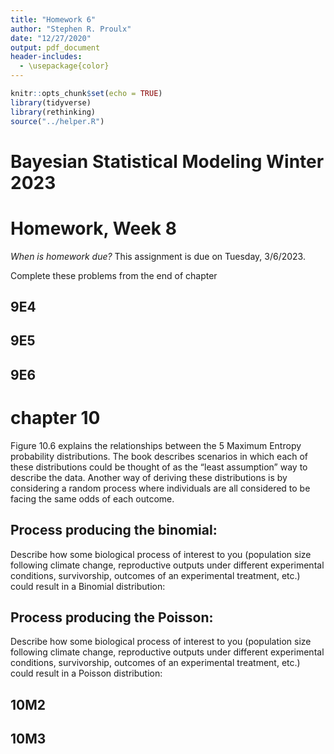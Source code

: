 ```yaml
---
title: "Homework 6"
author: "Stephen R. Proulx"
date: "12/27/2020"
output: pdf_document
header-includes:
  - \usepackage{color}
---
```


```r
knitr::opts_chunk$set(echo = TRUE)
library(tidyverse)
library(rethinking)
source("../helper.R")
```
# Bayesian Statistical Modeling Winter 2023
# Homework, Week 8

*When is homework due?* This assignment is due on Tuesday, 3/6/2023. 


Complete these problems from the end of chapter 

## 9E4


## 9E5


## 9E6


# chapter 10
Figure 10.6 explains the relationships between the 5 Maximum Entropy probability distributions. The book describes scenarios in which each of these distributions could be thought of as the "least assumption" way to describe the data. Another way of deriving these distributions is by considering a random process where individuals are all considered to be facing the same odds of each outcome. 

## Process producing the binomial:
Describe how some biological process of interest to you (population size following climate change, reproductive outputs under different experimental conditions, survivorship, outcomes of an experimental treatment, etc.) could result in a Binomial distribution:

## Process producing the Poisson:
Describe how some biological process of interest to you (population size following climate change, reproductive outputs under different experimental conditions, survivorship, outcomes of an experimental treatment, etc.) could result in a Poisson distribution:


## 10M2


## 10M3  



